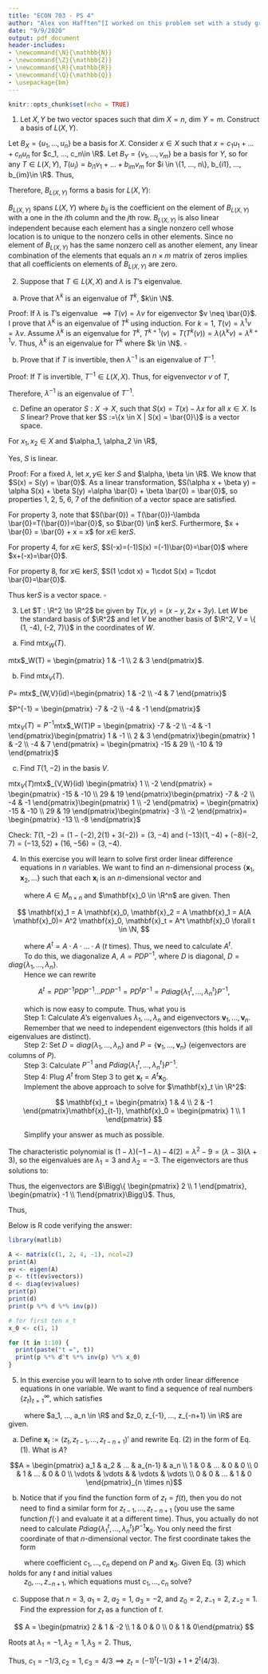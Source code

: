 ```yaml
---
title: "ECON 703 - PS 4"
author: "Alex von Hafften^[I worked on this problem set with a study group of Michael Nattinger, Andrew Smith, and Ryan Mather. I also discussed problems with Emily Case, Sarah Bass, and Danny Edgel.]"
date: "9/9/2020"
output: pdf_document
header-includes:
- \newcommand{\N}{\mathbb{N}}
- \newcommand{\Z}{\mathbb{Z}}
- \newcommand{\R}{\mathbb{R}}
- \newcommand{\Q}{\mathbb{Q}}
- \usepackage{bm}
---
```


```r
knitr::opts_chunk$set(echo = TRUE)
```

(1) Let $X, Y$ be two vector spaces such that dim $X = n$, dim $Y = m$.  Construct a basis of $L(X, Y)$.

Let $B_X = \{u_1, ..., u_n\}$ be a basis for $X$. Consider $x \in X$ such that $x=c_1u_1+...+c_nu_n$ for $c_1, ..., c_n\in \R$. Let $B_Y = \{v_1, ..., v_m\}$ be a basis for $Y$, so for any $T \in L(X, Y)$, $T(u_i)=b_{i1}v_1+...+b_{im}v_m$ for $i \in \{1, ..., n\}, b_{i1}, ..., b_{im}\in \R$.  Thus,

\begin{align*}
T(x) &= T(c_1u_1+...+c_nu_n) \\
&= c_1T(u_1)+...+c_nT(u_n) \\
&= c_1(b_{11}v_1+...+b_{1m}v_m)+...+c_n(b_{n1}v_1+...+b_{nm}v_m) \\
&= c_1b_{11}v_1+...+c_1b_{1m}v_m+...+c_nb_{n1}v_1+...+c_nb_{nm}v_m \\
&= \begin{pmatrix} v_1 & ... & v_m \end{pmatrix} \begin{pmatrix} b_{11} & ... & b_{n1} \\ \vdots &  & \vdots \\ b_{1m} & ... & b_{nm} \end{pmatrix} \begin{pmatrix} c_1 \\ \vdots \\ c_n \end{pmatrix}  \\
\end{align*}

Therefore, $B_{L(X, Y)}$ forms a basis for $L(X, Y)$:

\begin{align*}
B_{L(X, Y)}
&= \Bigg\{ 
\begin{pmatrix} 1 & ... & 0 \\ \vdots &  & \vdots \\ 0 & ... & 0 \end{pmatrix}_{n\times m}, ..., 
\begin{pmatrix} 0 & ... & 1 \\ \vdots &  & \vdots \\ 0 & ... & 0 \end{pmatrix}_{n\times m}, ..., 
\begin{pmatrix} 0 & ... & 0 \\ \vdots &  & \vdots \\ 1 & ... & 0 \end{pmatrix}_{n\times m},..., 
\begin{pmatrix} 0 & ... & 0 \\ \vdots &  & \vdots \\ 0 & ... & 1 \end{pmatrix}_{n\times m}\Bigg\} \\
&=\{ A_{n\times_m} | a_{ij} = 1 \text{ and }a_{lk}=0 \forall i \in \{1,..., n\},j \in\{1, ..., m\}, l\neq i, k \neq j \} 
\end{align*}

$B_{L(X, Y)}$ spans $L(X, Y)$ where $b_{ij}$ is the coefficient on the element of $B_{L(X, Y)}$ with a one in the $i$th column and the $j$th row.  $B_{L(X, Y)}$ is also linear independent because each element has a single nonzero cell whose location is to unique to the nonzero cells in other elements. Since no element of $B_{L(X, Y)}$ has the same nonzero cell as another element, any linear combination of the elements that equals an $n \times m$ matrix of zeros implies that all coefficients on elements of $B_{L(X, Y)}$ are zero.

\pagebreak

(2) Suppose that $T \in L(X, X)$ and $\lambda$ is $T$'s eigenvalue.

(a) Prove that $\lambda^k$ is an eigenvalue of $T^k$, $k\in \N$.

Proof: If $\lambda$ is $T$'s eigenvalue $\implies T(v)=\lambda v$ for eigenvector $v \neq \bar{0}$.  I prove that $\lambda^k$ is an eigenvalue of $T^k$ using induction.  For $k=1$, $T(v)=\lambda^1 v=\lambda v$. Assume $\lambda^k$ is an eigenvalue for $T^k$, $T^{k+1}(v)=T(T^{k}(v))=\lambda(\lambda^kv)=\lambda^{k+1}v$.  Thus, $\lambda^k$ is an eigenvalue for $T^k$ where $k \in \N$. $\square$

(b) Prove that if $T$ is invertible, then $\lambda^{-1}$ is an eigenvalue of $T^{-1}$.

Proof: If $T$ is invertible, $T^{-1} \in L(X, X)$. Thus, for eigvenvector $v$ of $T$,

\begin{align*}
T(v) = \lambda v 
&\implies T^{-1}(T(v))=T^{-1}(\lambda v) \\ 
&\implies v=\lambda T^{-1}(v) \\
&\implies T^{-1}(v) = \lambda^{-1}v.
\end{align*}

Therefore, $\lambda^{-1}$ is an eigenvalue of $T^{-1}$.

(c) Define an operator $S:X \to X$, such that $S(x) = T(x) - \lambda x$ for all $x \in X$. Is $S$ linear? Prove that ker $S :=\{x \in X | S(x) = \bar{0}\}$ is a vector space.

For $x_1, x_2 \in X$ and $\alpha_1, \alpha_2 \in \R$,

\begin{align*}
S(\alpha_1 x_1 + \alpha_2 x_2) &= T(\alpha_1 x_1 + \alpha_2 x_2) - \lambda(\alpha_1 x_1 + \alpha_2 x_2) \\
&= \alpha_1 T(x_1) + \alpha_2 T(x_2) - \lambda\alpha_1 x_1 - \lambda\alpha_2 x_2\\
&= \alpha_1 (T(x_1) - \lambda x_1)  + \alpha_2 (T(x_2) - \lambda x_2)\\
&= \alpha_1 S(x_1) + \alpha_2 S(x_2)
\end{align*}

Yes, $S$ is linear.

Proof: For a fixed $\lambda$, let $x, y \in$ ker $S$ and $\alpha, \beta \in \R$. We know that $S(x) = S(y) = \bar{0}$. As a linear transformation, $S(\alpha x + \beta y) = \alpha S(x) + \beta S(y) =\alpha \bar{0} + \beta \bar{0} = \bar{0}$, so properties 1, 2, 5, 6, 7 of the definition of a vector space are satisfied.

For property 3, note that $S(\bar{0}) = T(\bar{0})-\lambda \bar{0}=T(\bar{0})=\bar{0}$, so $\bar{0} \in$ ker$S$.\footnote{For any linear transformation $T:X\to Y$, $T(\bar{0}_X) = T(\bar{0}_X+\bar{0}_X) = T(\bar{0}_X) + T(\bar{0}_X) \implies T(\bar{0}_X)=T(\bar{0}_X)-T(\bar{0}_X)=\bar{0}_Y$.} Furthermore, $x + \bar{0} = \bar{0} + x = x$ for $x \in$ ker$S$.

For property 4, for $x \in$ ker$S$, $S(-x)=(-1)S(x) =(-1)\bar{0}=\bar{0}$ where $x+(-x)=\bar{0}$.

For property 8, for $x \in$ ker$S$, $S(1 \cdot x) = 1\cdot S(x) = 1\cdot \bar{0}=\bar{0}$.

Thus ker$S$ is a vector space. $\square$

\pagebreak

(3) Let $T : \R^2 \to \R^2$ be given by $T(x, y) = (x-y, 2x+3y)$.  Let $W$ be the standard basis of $\R^2$ and let $V$ be another basis of $\R^2, V = \{ (1, -4), (-2, 7)\}$ in the coordinates of $W$.

(a) Find mtx$_W(T)$.

\begin{align*}
T(x, y) &= (x-y)w_1+(2x+3y)w_2 \\
&= (w_1+2w_2)x +(-w_1+3w_2)y
\end{align*}

mtx$_W(T) = \begin{pmatrix} 1 & -1 \\ 2 & 3 \end{pmatrix}$.

(b) Find mtx$_V(T)$.

$P =$ mtx$_{W,V}(id)=\begin{pmatrix} 1 & -2 \\ -4 & 7 \end{pmatrix}$

$P^{-1} = \begin{pmatrix} -7 & -2 \\ -4 & -1 \end{pmatrix}$

mtx$_V(T) = P^{-1}$mtx$_W(T)P = \begin{pmatrix} -7 & -2 \\ -4 & -1 \end{pmatrix}\begin{pmatrix} 1 & -1 \\ 2 & 3 \end{pmatrix}\begin{pmatrix} 1 & -2 \\ -4 & 7 \end{pmatrix} = \begin{pmatrix} -15 & 29 \\ -10 & 19 \end{pmatrix}$

(c) Find $T(1, -2)$ in the basis $V$.

mtx$_V(T)$mtx$_{V,W}(id) \begin{pmatrix} 1 \\ -2 \end{pmatrix} = \begin{pmatrix} -15 & -10 \\ 29 & 19 \end{pmatrix}\begin{pmatrix} -7 & -2 \\ -4 & -1 \end{pmatrix}\begin{pmatrix} 1 \\ -2 \end{pmatrix} = \begin{pmatrix} -15 & -10 \\ 29 & 19 \end{pmatrix}\begin{pmatrix} -3 \\ -2 \end{pmatrix}= \begin{pmatrix} -13 \\ -8 \end{pmatrix}$

Check: $T(1, -2) = (1-(-2), 2(1)+3(-2)) = (3, -4)$ and $(-13)(1, -4)+(-8)(-2, 7)=(-13, 52)+(16, -56)=(3, -4)$.

\pagebreak

(4) In this exercise you will learn to solve first order linear difference equations in $n$ variables.  We want to find an $n$-dimensional process $\{\mathbf{x}_1, \mathbf{x}_2, ...\}$ such that each $\mathbf{x}_i$ is an $n$-dimensional vector and 

\begin{align}
\mathbf{x}_t = A\mathbf{x}_{t-1}, t=1, 2,...,
\end{align}

|         where $A \in M_{n \times n}$ and $\mathbf{x}_0 \in \R^n$ are given. Then

$$
\mathbf{x}_1 = A \mathbf{x}_0, \mathbf{x}_2 = A \mathbf{x}_1 = A(A \mathbf{x}_0)= A^2 \mathbf{x}_0, \mathbf{x}_t = A^t \mathbf{x}_0 \forall t \in \N,
$$

|         where $A^t = A \cdot A \cdot ... \cdot A$ ($t$ times). Thus, we need to calculate $A^t$.  
|         To do this, we diagonalize $A$, $A = PDP^{-1}$, where $D$ is diagonal, $D = diag\{\lambda_1, ..., \lambda_n\}$. 
|         Hence we can rewrite

$$
A^t = PDP^{-1}PDP^{-1}...PDP^{-1}=PD^tP^{-1}=Pdiag\{\lambda^t_1, ..., \lambda^t_n\}P^{-1},
$$

|         which is now easy to compute. Thus, what you is

|         Step 1: Calculate $A$'s eigenvalues $\lambda_1,...,\lambda_n$ and eigenvectors $\mathbf{v}_1, ..., \mathbf{v}_n$.  
|         Remember that we need to independent eigenvectors (this holds if all eigenvalues are distinct).

|         Step 2: Set $D =diag\{\lambda_1, ..., \lambda_n\}$ and $P = \{\mathbf{v}_1, ..., \mathbf{v}_n\}$ (eigenvectors are columns of $P$).

|         Step 3: Calculate $P^{-1}$ and $Pdiag\{\lambda_1^t, ..., \lambda_n^t\}P^{-1}$.

|         Step 4: Plug $A^t$ from Step 3 to get $\mathbf{x}_t = A^t\mathbf{x}_0$.

|         Implement the above approach to solve for $\mathbf{x}_t \in \R^2$:

$$
\mathbf{x}_t = \begin{pmatrix} 1 & 4 \\ 2 & -1 \end{pmatrix}\mathbf{x}_{t-1}, \mathbf{x}_0 = \begin{pmatrix} 1 \\ 1 \end{pmatrix}
$$

|         Simplify your answer as much as possible.

The characteristic polynomial is $(1-\lambda)(-1-\lambda)-4(2)=\lambda^2-9=(\lambda-3)(\lambda+3)$, so the eigenvalues are $\lambda_1 = 3$ and $\lambda_2 = -3$. The eigenvectors are thus solutions to:

\begin{align*}
\begin{pmatrix} -2 & 4 \\ 2 & -4 \end{pmatrix}\mathbf{v}_1 &= \bar{0} \\
\begin{pmatrix} 4 & 4 \\ 2 & 2 \end{pmatrix}\mathbf{v}_2 &= \bar{0}
\end{align*}

Thus, the eigenvectors are $\Bigg\{ \begin{pmatrix} 2 \\ 1 \end{pmatrix}, \begin{pmatrix} -1 \\ 1\end{pmatrix}\Bigg\}$. Thus,

\begin{align*}
D &= \begin{pmatrix} 3 & 0 \\ 0 & -3 \end{pmatrix} \\
P &= \begin{pmatrix} 2 & -1 \\ 1 & 1 \end{pmatrix} \\
P^{-1} &= \begin{pmatrix} 1/3 & 1/3 \\ -1/3 & 2/3 \end{pmatrix}
\end{align*}

Thus,

\begin{align*}
\mathbf{x}_t &= PD^tP^{-1}\mathbf{x}_0 \\
&= \begin{pmatrix} 2 & -1 \\ 1 & 1 \end{pmatrix} \begin{pmatrix} 3^t & 0 \\ 0 & (-3)^t \end{pmatrix} 
\begin{pmatrix} 1/3 & 1/3 \\ -1/3 & 2/3 \end{pmatrix} 
\begin{pmatrix} 1 \\ 1 \end{pmatrix} \\
&= \begin{pmatrix} 2 & -1 \\ 1 & 1 \end{pmatrix} 
\begin{pmatrix} 3^t & 0 \\ 0 & (-3)^t \end{pmatrix} 
\begin{pmatrix} 2/3 \\ 1/3 \end{pmatrix} \\
&= \begin{pmatrix} 2 & -1 \\ 1 & 1 \end{pmatrix} 
\begin{pmatrix} 2*3^{t-1} \\ -(-3)^{t-1} \end{pmatrix} \\
&= \begin{pmatrix} 4*3^{t-1} + (-3)^{t-1} \\ 2*3^{t-1} - (-3)^{t-1} \end{pmatrix}
\end{align*}

Below is R code verifying the answer:

```r
library(matlib)

A <- matrix(c(1, 2, 4, -1), ncol=2)
print(A)
ev <- eigen(A)
p <- t(t(ev$vectors))
d <- diag(ev$values)
print(p)
print(d)
print(p %*% d %*% inv(p))

# for first ten x_t
x_0 <- c(1, 1)

for (t in 1:10) {
  print(paste("t =", t))
  print(p %*% d^t %*% inv(p) %*% x_0)
}
```

\pagebreak

(5) In this exercise you will learn to to solve $n$th order linear difference equations in one variable.  We want to find a sequence of real numbers $\{z_t\}_{t=1}^\infty$, which satisfies

\begin{align}
z_t = a_1 z_{t-1} + a_2 z_{t-2} + ... + a_n z_{t-n},
\end{align}

|         where $a_1, ..., a_n \in \R$ and $z_0, z_{-1}, ..., z_{-n+1} \in \R$ are given.

(a) Define $\mathbf{x}_t := (z_t,z_{t-1},...,z_{t-n+1})'$ and rewrite Eq. (2) in the form of Eq. (1). What is $A$?

$$A = \begin{pmatrix} a_1 & a_2 & ... & a_{n-1} & a_n \\ 1 & 0 & ... & 0 & 0 \\ 0 & 1 & ... & 0 & 0 \\ \vdots &  \vdots & & \vdots & \vdots \\ 0 & 0 & ... & 1 & 0 \end{pmatrix}_{n \times n}$$

\begin{align*}
A\mathbf{x}_{t-1}
&= \begin{pmatrix} a_1 & a_2 & a_3 & ... & a_{n-2} & a_{n-1} & a_n \\ 1 & 0 & 0 & ... & 0 & 0 & 0 \\ 0 & 1 & 0 & ... & 0 & 0 & 0 \\ \vdots & \vdots & \vdots & & \vdots & \vdots & \vdots \\ 0 & 0 & 0 & ... & 1 & 0 & 0 \\ 0 & 0 & 0 & ... & 0 & 1 & 0 \end{pmatrix} \begin{pmatrix} z_{t-1} \\ z_{t-2} \\ z_{t-3} \\ \vdots \\ z_{t-n+1} \\ z_{t-n} \end{pmatrix} \\
&= \begin{pmatrix} a_1 z_{t-1} + a_2 z_{t-2} + ... + a_{n-1} z_{t-n+1} + a_n z_{t-n} \\ z_{t-1} \\ z_{t-2} \\ \vdots \\ z_{t-n+1} \end{pmatrix}\\
&= \begin{pmatrix} z_t \\ z_{t-1} \\ z_{t-2} \\ \vdots \\ z_{t-n+1} \end{pmatrix}\\
&= \mathbf{x}_{t}
\end{align*}

\pagebreak

(b) Notice that if you find the function form of $z_t = f(t)$, then you do not need to find a similar form for $z_{t-1},...,z_{t-n+1}$ (you use the same function $f(\cdot)$ and evaluate it at a different time).  Thus, you actually do not need to calculate $Pdiag\{\lambda_1^t, ..., \lambda_n^t\}P^{-1}\mathbf{x}_0$. You only need the first coordinate of that $n$-dimensional vector.  The first coordinate takes the form

\begin{align}
\mathbf{x}_{t1} \equiv z_t = c_1\lambda_1^t + c_2\lambda_2^t + ... + c_n \lambda_n^t,
\end{align}

|         where coefficient $c_1, ..., c_n$ depend on $P$ and $\mathbf{x}_0$.  Given Eq. (3) which holds for any $t$ and initial values 
|         $z_0, ..., z_{-n+1}$, which equations must $c_1, ..., c_n$ solve?

\begin{align*}
\mathbf{x}_{0} 
= \begin{pmatrix} z_0 \\ z_{-1} \\ \vdots \\ z_{-n+1} \end{pmatrix}
&= \begin{pmatrix} c_1\lambda_1^0 + c_2\lambda_2^0 + ... + c_n\lambda_n^0 \\ c_1\lambda_1^{-1} + c_2\lambda_2^{-1} + ... + c_n\lambda_n^{-1} \\ \vdots \\ c_1\lambda_1^{-n+1} + c_2\lambda_2^{-n+1} + ... + c_n\lambda_n^{-n+1} \end{pmatrix} \\ 
\implies 
\begin{pmatrix} z_0 \\ z_{-1} \\ \vdots \\ z_{-n+1} \end{pmatrix}
&= \begin{pmatrix} 1 & 1 & ... & 1 \\ \lambda_1^{-1} & \lambda_2^{-1} & ... & \lambda_n^{-1} \\ \vdots & & & \vdots \\ \lambda_1^{-n+1} & \lambda_2^{-n+1} & ... & \lambda_n^{-n+1} \end{pmatrix} \begin{pmatrix} c_1 \\ c_2 \\ \vdots \\ c_{n} \end{pmatrix} \\
\end{align*}

(c) Suppose that $n=3$, $a_1 = 2$, $a_2 = 1$, $a_3 = -2$, and $z_0 = 2$, $z_{-1}=2$, $z_{-2}=1$.  Find the expression for $z_t$ as a function of $t$.

$$
A = \begin{pmatrix} 2 & 1 & -2 \\ 1 & 0 & 0 \\ 0 & 1 & 0\end{pmatrix}
$$

\begin{align*}
0 &= \det(A - \lambda I)\\
\implies 
0 &= \det \begin{pmatrix} 2-\lambda & 1 & -2 \\ 1 & -\lambda & 0 \\ 0 & 1 & -\lambda \end{pmatrix} \\
\implies 
0 &= (2-\lambda)(-\lambda)(-\lambda)+(-2)(1)(1)-(1)(1)(-\lambda) \\
\implies 
0 &= -\lambda^3 + 2 \lambda^2 + \lambda - 2 \\
\end{align*}

Roots at $\lambda_1 = -1, \lambda_2 = 1, \lambda_3 = 2$. Thus,

\begin{align*}
\begin{pmatrix} 
2 \\ 2 \\ 1
\end{pmatrix} &= 
\begin{pmatrix} 
1 & 1 & 1 \\ 
(-1)^{-1} & (1)^{-1} & (2)^{-1} \\ 
(-1)^{-2} & (1)^{-2} & (2)^{-2}
\end{pmatrix}
\begin{pmatrix} 
c_1 \\ c_2 \\ c_3
\end{pmatrix} \\ 
\begin{pmatrix} 
2 \\ 2 \\ 1
\end{pmatrix} &= 
\begin{pmatrix} 
c_1 + c_2 +c_3 \\ -c_1 +c_2 + (1/2)c_3 \\ c_1 + c_2 + (1/4)c_3
\end{pmatrix}
\end{align*}

Thus, $c_1 = -1/3, c_2 = 1, c_3 = 4/3 \implies z_t = (-1)^t(-1/3)+1+2^t(4/3)$.
